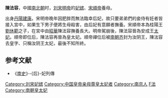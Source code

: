 {{Not|陳法蓉}}
'''陳法容'''，中國[[南北朝|南北朝]]时，[[刘宋|刘宋]][[刘彧|明帝]]的[[妃嫔|妃嫔]]、[[宋順帝|宋順帝]]養母。

出身[[丹陽郡|丹陽]][[建康|建康]]。宋明帝晚年因肥胖而無法臨幸后妃，故只要弟弟們的妾侍有妊者皆接入宮中，如果生下男子便將生母殺害，由后妃有意願者撫養。宋順帝本為桂陽王[[劉休範|劉休範]]之子，在宮中由[[昭華|昭華]]陳法容撫養長大。明帝駕崩後，陳法容晉為安成王[[太妃|太妃]]。順帝即位后，陳法容再晉為皇太妃。順帝禪位后被[[南朝齐|南朝齐]]封为汝阴王，陳法容去皇字、只稱汝阴王太妃，最後不知所終。

==参考文献==
*《[[南史|南史]]》·-{后}-妃列傳

{{南朝皇后}}
{{China-monarch-stub}}
{{DEFAULTSORT:C}}
[[Category:刘宋妃嫔|Category:刘宋妃嫔]]
[[Category:中国皇帝亲母尊皇太妃者|Category:中国皇帝亲母尊皇太妃者]]
[[Category:南京人|Category:南京人]]
[[Category:陳姓|F法]]
[[Category:南朝皇太妃|Category:南朝皇太妃]]